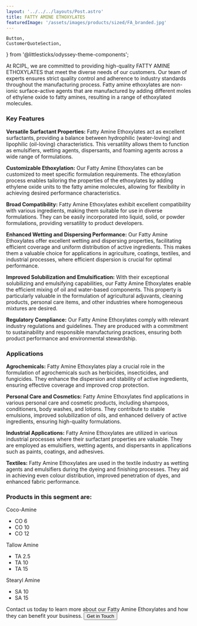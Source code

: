 ```yaml
---
layout: '../../../layouts/Post.astro'
title: FATTY AMINE ETHOXYLATES
featuredImage: '/assets/images/products/sized/FA_branded.jpg'
---
```

	Button,
	CustomerQuoteSection,
} from '@littlesticks/odyssey-theme-components';

At RCIPL, we are committed to providing high-quality FATTY AMINE ETHOXYLATES that meet the diverse needs of our customers. Our team of experts ensures strict quality control and adherence to industry standards throughout the manufacturing process. Fatty amine ethoxylates are non-ionic surface-active agents that are manufactured by adding different moles of ethylene oxide to fatty amines, resulting in a range of ethoxylated molecules.

### Key Features

**Versatile Surfactant Properties:** Fatty Amine Ethoxylates act as excellent surfactants, providing a balance between hydrophilic (water-loving) and lipophilic (oil-loving) characteristics. This versatility allows them to function as emulsifiers, wetting agents, dispersants, and foaming agents across a wide range of formulations.

**Customizable Ethoxylation:** Our Fatty Amine Ethoxylates can be customized to meet specific formulation requirements. The ethoxylation process enables tailoring the properties of the ethoxylates by adding ethylene oxide units to the fatty amine molecules, allowing for flexibility in achieving desired performance characteristics.

**Broad Compatibility:** Fatty Amine Ethoxylates exhibit excellent compatibility with various ingredients, making them suitable for use in diverse formulations. They can be easily incorporated into liquid, solid, or powder formulations, providing versatility to product developers.

**Enhanced Wetting and Dispersing Performance:** Our Fatty Amine Ethoxylates offer excellent wetting and dispersing properties, facilitating efficient coverage and uniform distribution of active ingredients. This makes them a valuable choice for applications in agriculture, coatings, textiles, and industrial processes, where efficient dispersion is crucial for optimal performance.

**Improved Solubilization and Emulsification:** With their exceptional solubilizing and emulsifying capabilities, our Fatty Amine Ethoxylates enable the efficient mixing of oil and water-based components. This property is particularly valuable in the formulation of agricultural adjuvants, cleaning products, personal care items, and other industries where homogeneous mixtures are desired.

**Regulatory Compliance:** Our Fatty Amine Ethoxylates comply with relevant industry regulations and guidelines. They are produced with a commitment to sustainability and responsible manufacturing practices, ensuring both product performance and environmental stewardship.

### Applications

**Agrochemicals:** Fatty Amine Ethoxylates play a crucial role in the formulation of agrochemicals such as herbicides, insecticides, and fungicides. They enhance the dispersion and stability of active ingredients, ensuring effective coverage and improved crop protection.

**Personal Care and Cosmetics:** Fatty Amine Ethoxylates find applications in various personal care and cosmetic products, including shampoos, conditioners, body washes, and lotions. They contribute to stable emulsions, improved solubilization of oils, and enhanced delivery of active ingredients, ensuring high-quality formulations.

**Industrial Applications:** Fatty Amine Ethoxylates are utilized in various industrial processes where their surfactant properties are valuable. They are employed as emulsifiers, wetting agents, and dispersants in applications such as paints, coatings, and adhesives.

**Textiles:** Fatty Amine Ethoxylates are used in the textile industry as wetting agents and emulsifiers during the dyeing and finishing processes. They aid in achieving even colour distribution, improved penetration of dyes, and enhanced fabric performance.

### Products in this segment are:

Coco-Amine
- CO 6
- CO 10
- CO 12

Tallow Amine
- TA 2.5
- TA 10
- TA 15

Stearyl Amine
- SA 10
- SA 15

Contact us today to learn more about our Fatty Amine Ethoxylates and how they can benefit your business.
<Button href="/company/contact" customIcon>
    <span id="CTA-button-text">Get in Touch</span>
        <Fragment slot="icon">
			<Icon id="CTA-button-icon" name="ic:round-keyboard-arrow-right" />
		</Fragment>
</Button>
